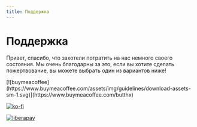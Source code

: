 ```yaml
---
title: Поддержка
---
```


# Поддержка

Привет, спасибо, что захотели потратить на нас немного своего состояния. Мы очень благодарны за это, если вы хотите сделать пожертвование, вы можете выбрать один из вариантов ниже!

<div className="mt-4">
  [![buymeacoffee](https://www.buymeacoffee.com/assets/img/guidelines/download-assets-sm-1.svg)](https://www.buymeacoffee.com/butthx)

[![ko-fi](https://ko-fi.com/img/githubbutton_sm.svg)](https://ko-fi.com/B0B57NHDQ)

[![liberapay](https://liberapay.com/assets/widgets/donate.svg)](https://liberapay.com/butthx/donate)

</div>
